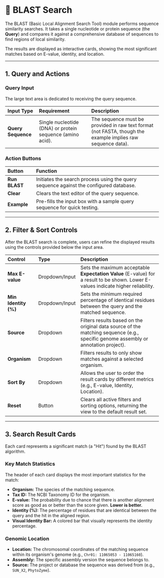 # 🔬 BLAST Search

The BLAST (Basic Local Alignment Search Tool) module performs sequence similarity searches. It takes a single nucleotide or protein sequence (the **Query**) and compares it against a comprehensive database of sequences to find regions of local similarity.

The results are displayed as interactive cards, showing the most significant matches based on E-value, identity, and location.

---

## 1. Query and Actions

### Query Input

The large text area is dedicated to receiving the query sequence.

| Input Type | Requirement | Description |
| :--- | :--- | :--- |
| **Query Sequence** | Single nucleotide (DNA) or protein sequence (amino acid). | The sequence must be provided in raw text format (not FASTA, though the example implies raw sequence data). |

### Action Buttons

| Button | Function |
| :--- | :--- |
| **Run BLAST** | Initiates the search process using the query sequence against the configured database. |
| **Clear** | Clears the text editor of the query sequence. |
| **Example** | Pre-fills the input box with a sample query sequence for quick testing. |

---

## 2. Filter & Sort Controls

After the BLAST search is complete, users can refine the displayed results using the controls provided below the input area.

| Control | Type | Description |
| :--- | :--- | :--- |
| **Max E-value** | Dropdown/Input | Sets the maximum acceptable **Expectation Value** (E-value) for a result to be shown. Lower E-values indicate higher reliability. |
| **Min Identity (%)** | Dropdown/Input | Sets the minimum required percentage of identical residues between the query and the matched sequence. |
| **Source** | Dropdown | Filters results based on the original data source of the matching sequence (e.g., specific genome assembly or annotation project). |
| **Organism** | Dropdown | Filters results to only show matches against a selected organism. |
| **Sort By** | Dropdown | Allows the user to order the result cards by different metrics (e.g., E-value, Identity, Location). |
| **Reset** | Button | Clears all active filters and sorting options, returning the view to the default result set. |

---

## 3. Search Result Cards

Each card represents a significant match (a "Hit") found by the BLAST algorithm.

### Key Match Statistics

The header of each card displays the most important statistics for the match:

* **Organism:** The species of the matching sequence.
* **Tax ID:** The NCBI Taxonomy ID for the organism.
* **E-value:** The probability due to chance that there is another alignment score as good as or better than the score given. **Lower is better.**
* **Identity (%):** The percentage of residues that are identical between the query and the hit in the aligned region.
* **Visual Identity Bar:** A colored bar that visually represents the identity percentage.

### Genomic Location

* **Location:** The chromosomal coordinates of the matching sequence within its organism's genome (e.g., `Chr01: 11065053 - 11065160`).
* **Assembly:** The specific assembly version the sequence belongs to.
* **Source:** The project or database the sequence was derived from (e.g., `SUN_X2`, `PhytoZyme`).

